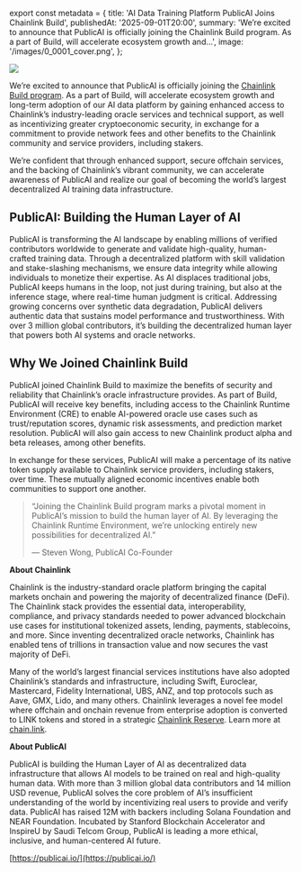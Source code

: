 ﻿export const metadata = {
  title: 'AI Data Training Platform PublicAI Joins Chainlink Build',
  publishedAt: '2025-09-01T20:00',
  summary:
    'We’re excited to announce that PublicAI is officially joining the Chainlink Build program. As a part of Build, will accelerate ecosystem growth and…',
  image: '/images/0_0001_cover.png',
};

![](/images/0_0001.png)

We’re excited to announce that PublicAI is officially joining the [Chainlink Build program](https://chain.link/economics/build-program). As a part of Build, will accelerate ecosystem growth and long-term adoption of our AI data platform by gaining enhanced access to Chainlink’s industry-leading oracle services and technical support, as well as incentivizing greater cryptoeconomic security, in exchange for a commitment to provide network fees and other benefits to the Chainlink community and service providers, including stakers.

We’re confident that through enhanced support, secure offchain services, and the backing of Chainlink’s vibrant community, we can accelerate awareness of PublicAI and realize our goal of becoming the world’s largest decentralized AI training data infrastructure.

## PublicAI: Building the Human Layer of AI

PublicAI is transforming the AI landscape by enabling millions of verified contributors worldwide to generate and validate high-quality, human-crafted training data. Through a decentralized platform with skill validation and stake-slashing mechanisms, we ensure data integrity while allowing individuals to monetize their expertise. As AI displaces traditional jobs, PublicAI keeps humans in the loop, not just during training, but also at the inference stage, where real-time human judgment is critical. Addressing growing concerns over synthetic data degradation, PublicAI delivers authentic data that sustains model performance and trustworthiness. With over 3 million global contributors, it’s building the decentralized human layer that powers both AI systems and oracle networks.

## Why We Joined Chainlink Build

PublicAI joined Chainlink Build to maximize the benefits of security and reliability that Chainlink’s oracle infrastructure provides. As part of Build, PublicAI will receive key benefits, including access to the Chainlink Runtime Environment (CRE) to enable AI-powered oracle use cases such as trust/reputation scores, dynamic risk assessments, and prediction market resolution. PublicAI will also gain access to new Chainlink product alpha and beta releases, among other benefits.

In exchange for these services, PublicAI will make a percentage of its native token supply available to Chainlink service providers, including stakers, over time. These mutually aligned economic incentives enable both communities to support one another.

> “Joining the Chainlink Build program marks a pivotal moment in PublicAI’s mission to build the human layer of AI. By leveraging the Chainlink Runtime Environment, we’re unlocking entirely new possibilities for decentralized AI.”
>
> — Steven Wong, PublicAI Co-Founder

**About Chainlink**

Chainlink is the industry-standard oracle platform bringing the capital markets onchain and powering the majority of decentralized finance (DeFi). The Chainlink stack provides the essential data, interoperability, compliance, and privacy standards needed to power advanced blockchain use cases for institutional tokenized assets, lending, payments, stablecoins, and more. Since inventing decentralized oracle networks, Chainlink has enabled tens of trillions in transaction value and now secures the vast majority of DeFi.

Many of the world’s largest financial services institutions have also adopted Chainlink’s standards and infrastructure, including Swift, Euroclear, Mastercard, Fidelity International, UBS, ANZ, and top protocols such as Aave, GMX, Lido, and many others. Chainlink leverages a novel fee model where offchain and onchain revenue from enterprise adoption is converted to LINK tokens and stored in a strategic [Chainlink Reserve](https://blog.chain.link/chainlink-reserve-strategic-link-reserve/).
Learn more at [chain.link](https://chain.link/).

**About PublicAI**

PublicAI is building the Human Layer of AI as decentralized data infrastructure that allows AI models to be trained on real and high-quality human data. With more than 3 million global data contributors and 14 million USD revenue, PublicAI solves the core problem of AI’s insufficient understanding of the world by incentivizing real users to provide and verify data. PublicAI has raised 12M with backers including Solana Foundation and NEAR Foundation. Incubated by Stanford Blockchain Accelerator and InspireU by Saudi Telcom Group, PublicAI is leading a more ethical, inclusive, and human-centered AI future.

[https://publicai.io/](https://publicai.io/)
